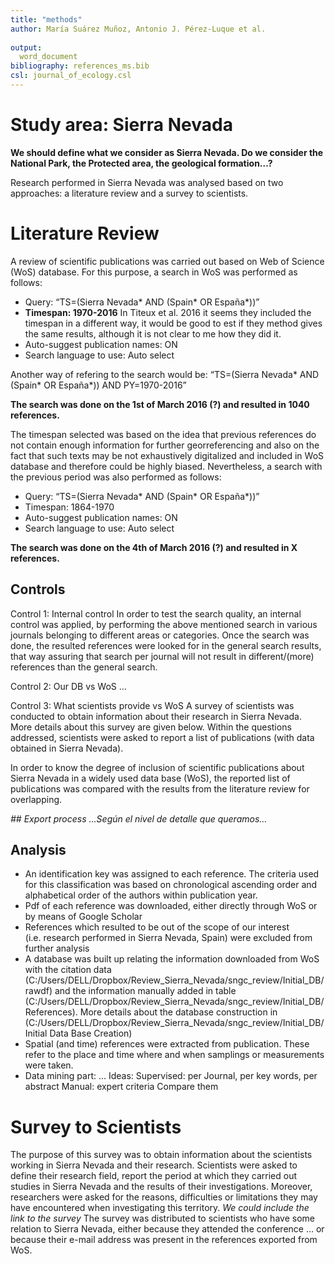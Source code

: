 ---
title: "methods"
author: María Suárez Muñoz, Antonio J. Pérez-Luque et al. 
  
output:
  word_document
bibliography: references_ms.bib
csl: journal_of_ecology.csl
---
# Study area: Sierra Nevada

**We should define what we consider as Sierra Nevada. Do we consider the National Park, the Protected area, the geological formation...?**

Research performed in Sierra Nevada was analysed based on two approaches: a literature review and a survey to scientists.

# Literature Review

A review of scientific publications was carried out based on Web of Science (WoS) database. For this purpose, a search in WoS was performed as follows:

- Query: "TS=(Sierra Nevada* AND (Spain* OR España*))"
- **Timespan: 1970-2016** In Titeux et al. 2016 it seems they included the timespan in a different way, it would be good to est if they method gives the same results, although it is not clear to me how they did it.
- Auto-suggest publication names: ON
- Search language to use: Auto select

Another way of refering to the search would be: "TS=(Sierra Nevada* AND (Spain* OR España*)) AND PY=1970-2016"

**The search was done on the 1st of March 2016 (?) and resulted in 1040 references.** 

The timespan selected was based on the idea that previous references do not contain enough information for further georreferencing and also on the fact that such texts may be not exhaustively digitalized and included in WoS database and therefore could be highly biased. Nevertheless, a search with the previous period was also performed as follows:

- Query: "TS=(Sierra Nevada* AND (Spain* OR España*))"
- Timespan: 1864-1970
- Auto-suggest publication names: ON
- Search language to use: Auto select

**The search was done on the 4th of March 2016 (?) and resulted in X references.** 

## Controls

Control 1: Internal control
In order to test the search quality, an internal control was applied, by performing the above mentioned search in various journals belonging to different areas or categories. Once the search was done, the resulted references were looked for in the general search results, that way assuring that search per journal will not result in different/(more) references than the general search. 

Control 2: Our DB vs WoS
...

Control 3: What scientists provide vs WoS
A survey of scientists was conducted to obtain information about their research in Sierra Nevada. More details about this survey are given below. Within the questions addressed, scientists were asked to report a list of publications (with data obtained in Sierra Nevada).

In order to know the degree of inclusion of scientific publications about Sierra Nevada in a widely used data base (WoS), the reported list of publications was compared with the results from the literature review for overlapping.

*## Export process ...Según el nivel de detalle que queramos...*

## Analysis

- An identification key was assigned to each reference. The criteria used for this classification was based on chronological ascending order and alphabetical order of the authors within publication year. 
- Pdf of each reference was downloaded, either directly through WoS or by means of Google Scholar
- References which resulted to be out of the scope of our interest (i.e. research performed in Sierra Nevada, Spain) were excluded from further analysis
- A database was built up relating the information downloaded from WoS with the citation data (C:/Users/DELL/Dropbox/Review_Sierra_Nevada/sngc_review\analysis/Initial_DB/rawdf) and the information manually added in table (C:/Users/DELL/Dropbox/Review_Sierra_Nevada/sngc_review\analysis/Initial_DB/References). More details about the database construction in (C:/Users/DELL/Dropbox/Review_Sierra_Nevada/sngc_review\analysis/Initial_DB/Initial Data Base Creation)
- Spatial (and time) references were extracted from publication. These refer to the place and time where and when samplings or measurements were taken. 
- Data mining part: ... Ideas:
        Supervised: per Journal, per key words, per abstract
        Manual: expert criteria
        Compare them

# Survey to Scientists 

The purpose of this survey was to obtain information about the scientists working in Sierra Nevada and their research. Scientists were asked to define their research field, report the period at which they carried out studies in Sierra Nevada and the results of their investigations. Moreover, researchers were asked for the reasons, difficulties or limitations they may have encountered when investigating this territory. *We could include the link to the survey* The survey was distributed to scientists who have some relation to Sierra Nevada, either because they attended the conference ... or because their e-mail address was present in the references exported from WoS.
